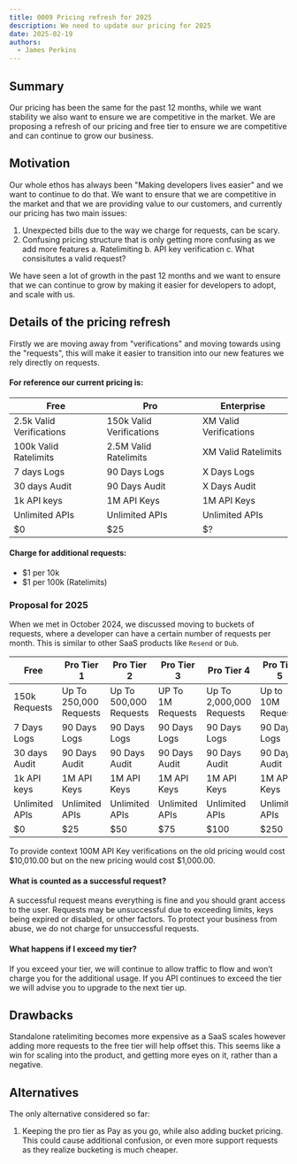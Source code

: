 ```yaml
---
title: 0009 Pricing refresh for 2025
description: We need to update our pricing for 2025
date: 2025-02-19
authors:
  - James Perkins
---
```


## Summary

Our pricing has been the same for the past 12 months, while we want stability we also want to ensure we are competitive in the market. We are proposing a refresh of our pricing and free tier to ensure we are competitive and can continue to grow our business.

## Motivation

Our whole ethos has always been "Making developers lives easier" and we want to continue to do that.
We want to ensure that we are competitive in the market and that we are providing value to our customers, and currently our pricing has two main issues:

1. Unexpected bills due to the way we charge for requests, can be scary.
2. Confusing pricing structure that is only getting more confusing as we add more features
    a. Ratelimiting
    b. API key verification
    c. What consisitutes a valid request?

We have seen a lot of growth in the past 12 months and we want to ensure that we can continue to grow by making it easier for developers to adopt, and scale with us.

## Details of the pricing refresh

Firstly we are moving away from "verifications" and moving towards using the "requests", this will make it easier to transition into our new features we rely directly on requests.

#### For reference our current pricing is:

| Free | Pro | Enterprise
| --- | --- | --- |
| 2.5k Valid Verifications | 150k Valid Verifications  | XM Valid Verifications |
| 100k Valid Ratelimits | 2.5M Valid Ratelimits | XM Valid Ratelimits |
| 7 days Logs | 90 Days Logs | X Days Logs |
| 30 days Audit | 90 Days Audit | X Days Audit |
| 1k API keys | 1M API Keys | 1M API Keys |
| Unlimited APIs| Unlimited APIs | Unlimited APIs |
| $0 | $25 | $? |

#### Charge for additional requests:

- $1 per 10k
- $1 per 100k (Ratelimits)

### Proposal for 2025
When we met in October 2024, we discussed moving to buckets of requests, where a developer can have a certain number of requests per month. This is similar to other SaaS products like `Resend` or `Dub`.

| Free | Pro Tier 1 | Pro Tier 2 | Pro Tier 3 | Pro Tier 4 | Pro Tier 5 | Pro Tier 6 | Pro Tier 7 | Enterprise  |
| --- | --- | --- | --- | --- | --- | --- | ---| --- |
| 150k Requests | Up To 250,000 Requests | Up To 500,000 Requests | UP To 1M Requests | Up To 2,000,000 Requests | Up to 10M Requests | Up to 50M Requests | Up 100M Requests | XM requests |
| 7 Days Logs | 90 Days Logs | 90 Days Logs | 90 Days Logs | 90 Days Logs | 90 Days Logs | 90 Days Logs | 90 Days Logs | X Days Logs |
| 30 days Audit | 90 Days Audit | 90 Days Audit | 90 Days Audit | 90 Days Audit | 90 Days Audit | 90 Days Audit | 90 Days Audit | X Days Audit |
| 1k API keys | 1M API Keys | 1M API Keys | 1M API Keys | 1M API Keys | 1M API Keys | 1M API Keys | 1M API Keys | 1M API Keys |
| Unlimited APIs | Unlimited APIs | Unlimited APIs | Unlimited APIs | Unlimited APIs | Unlimited APIs | Unlimited APIs | Unlimited APIs | Unlimited APIs |
| $0 | $25 | $50 | $75 | $100 | $250 | $500 | $1000 | $? |

To provide context 100M API Key verifications on the old pricing would cost $10,010.00 but on the new pricing would cost $1,000.00.

#### What is counted as a successful request?
A successful request means everything is fine and you should grant access to the user. Requests may be unsuccessful due to exceeding limits, keys being expired or disabled, or other factors.
To protect your business from abuse, we do not charge for unsuccessful requests.

#### What happens if I exceed my tier?
If you exceed your tier, we will continue to allow traffic to flow and won’t charge you for the additional usage. If you API continues to exceed the tier we will advise you to upgrade to the next tier up.

## Drawbacks

Standalone ratelimiting becomes more expensive as a SaaS scales however adding more requests to the free tier will help offset this. This seems like a win for scaling into the product, and getting more eyes on it, rather than a negative.

## Alternatives

The only alternative considered so far:

1. Keeping the pro tier as Pay as you go, while also adding bucket pricing. This could cause additional confusion, or even more support requests as they realize bucketing is much cheaper.
